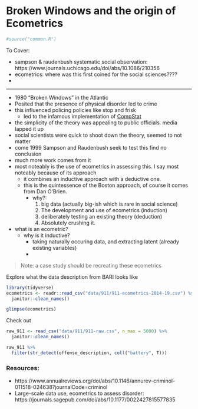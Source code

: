 # Broken Windows and the origin of Ecometrics


```r
#source("common.R")
```

To Cover:

- sampson & raudenbush systematic social observation: https://www.journals.uchicago.edu/doi/abs/10.1086/210356
- ecometrics: where was this first coined for the social sciences????
- 

-----

- 1980 "Broken Windows" in the Atlantic
- Posited that the presence of physical disorder led to crime
- this influenced policing policies like stop and frisk
  - led to the infamous implementation of [CompStat](https://nymag.com/intelligencer/2018/03/the-crime-fighting-program-that-changed-new-york-forever.html)
- the simplicity of the theory was appealing to public officials. media lapped it up
- social scientists were quick to shoot down the theory, seemed to not matter
- come 1999 Sampson and Raudenbush seek to test this find no conclusion
- much more work comes from it
- most noteably is the use of ecometrics in assessing this. I say most noteably because of its approach
  - it combines an inductive approach with a deductive one.
  - this is the quintessence of the Boston approach, of course it comes from Dan O'Brien.
    - why?:
      1. big data (actually big-ish which is rare in social science)
      2. The development and use of ecometrics (induction)
      3. deliberately testing an existing theory (deduction)
      4. Absolutely crushing it.
- what is an ecometric?
  - why is it inductive?
    - taking naturally occuring data, and extracting latent (already existing variables)
    - 


> Note: a case study should be recreating these ecometrics

Explore what the data description from BARI looks like

```r
library(tidyverse)
ecometrics <- readr::read_csv("data/911/911-ecometrics-2014-19.csv") %>% 
  janitor::clean_names()

glimpse(ecometrics)
```

Check out 

```r
raw_911 <- read_csv("data/911/911-raw.csv", n_max = 5000) %>% 
  janitor::clean_names()
```

```r
raw_911 %>% 
  filter(str_detect(offense_description, coll("battery", T)))
```




### Resources:

- https://www.annualreviews.org/doi/abs/10.1146/annurev-criminol-011518-024638?journalCode=criminol
- Large-scale data use, ecometrics to assess disorder: https://journals.sagepub.com/doi/abs/10.1177/0022427815577835
